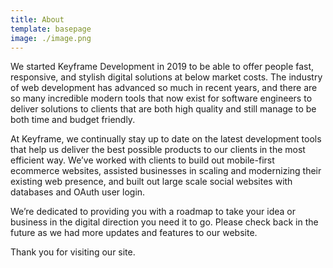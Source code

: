 ```yaml
---
title: About
template: basepage
image: ./image.png
---
```


We started Keyframe Development in 2019 to be able to offer people fast, responsive, and stylish digital solutions at below market costs. The industry of web development has advanced so much in recent years, and there are so many incredible modern tools that now exist for software engineers to deliver solutions to clients that are both high quality and still manage to be both time and budget friendly.

At Keyframe, we continually stay up to date on the latest development tools that help us deliver the best possible products to our clients in the most efficient way. We’ve worked with clients to build out mobile-first ecommerce websites, assisted businesses in scaling and modernizing their existing web presence, and built out large scale social websites with databases and OAuth user login.

We’re dedicated to providing you with a roadmap to take your idea or business in the digital direction you need it to go. Please check back in the future as we had more updates and features to our website.

Thank you for visiting our site.
